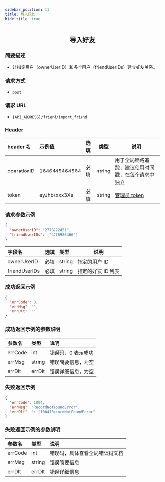 ```yaml
---
sidebar_position: 11
title: 导入好友
hide_title: true
---
```


<center>

## 导入好友

</center>

### 简要描述

- 让指定用户（ownerUserID）和多个用户（friendUserIDs）建立好友关系。

### 请求方式

- `post`

### 请求 URL

- `{API_ADDRESS}/friend/import_friend`

### Header

| header 名   | 示例值        | 选填 | 类型   | 说明                         |
| :---------- | :------------ | :--- | ------ | ---------------------------- |
| operationID | 1646445464564 | 必填 | string | 用于全局链路追踪，建议使用时间戳，在每个请求中独立 |
| token       | eyJhbxxxx3Xs  | 必填 | string | [管理员 token](docs/restapi/apis/authenticationManagement/getAdminToken.mdx)                 |

### 请求参数示例

```json
{
  "ownerUserID": "2778222451",
  "friendUserIDs": ["4776986466"]
}
```

| 字段名        | 选填 | 类型   | 说明               |
| :------------ | :--- | :----- | ------------------ |
| ownerUserID   | 必填 | string | 指定的用户 ID      |
| friendUserIDs | 必填 | string | 指定的好友 ID 列表 |

### 成功返回示例

```json
{
  "errCode": 0,
  "errMsg": "",
  "errDlt": ""
}
```

### 成功返回示例的参数说明

| 参数名  | 类型   | 说明                         |
| :------ | :----- | :--------------------------- |
| errCode | int    | 错误码，0 表示成功            |
| errMsg  | string | 错误简要信息，为空    |
| errDlt  | errDlt | 错误详细信息，为空    |

### 失败返回示例

```json
{
  "errCode": 1004,
  "errMsg": "RecordNotFoundError",
  "errDlt": ": [1004]RecordNotFoundError"
}
```

### 失败返回示例的参数说明

| 参数名  | 类型   | 说明                          |
| :------ | :----- | :---------------------------- |
| errCode | int    | 错误码，具体查看全局错误码文档 |
| errMsg  | string | 错误简要信息                  |
| errDlt  | errDlt | 错误详细信息                  |
